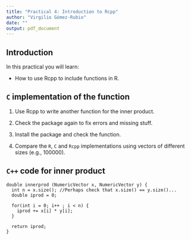 ```yaml
---
title: "Practical 4: Introduction to Rcpp"
author: "Virgilio Gómez-Rubio"
date: ""
output: pdf_document
---
```


## Introduction

In this practical you will learn:

* How to use Rcpp to include functions in R.


## `C` implementation of the function

1. Use Rcpp to write another function for the inner product.

2. Check the package again to fix errors and missing stuff.

3. Install the package and check the function.

4. Compare the `R`, `C` and `Rcpp` implementations using vectors
of different sizes (e.g., 100000).

## `C++` code for inner product

```
double innerprod (NumericVector x, NumericVector y) {
  int n = x.size(); //Perhaps check that x.size() == y.size()...
  double iprod = 0;

  for(int i = 0; i++ ; i < n) {
    iprod += x[i] * y[i];
  }

  return iprod;
}



```

